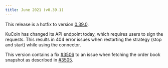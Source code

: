 ```yaml
---
title: June 2021 (v0.39.1)
---
```


This release is a hotfix to version [0.39.0](/release-notes/0.39.0).

KuCoin has changed its API endpoint today, which requires users to sign the requests. This results in 404 error issues when restarting the strategy (stop and start) while using the connector.

This version contains a fix [#3506](https://github.com/CoinAlpha/hummingbot/pull/3506) to an issue when fetching the order book snapshot as described in [#3505](https://github.com/CoinAlpha/hummingbot/issues/3505).
